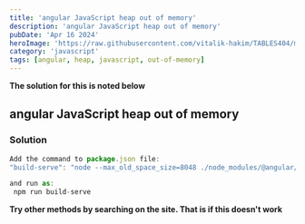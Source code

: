 ```yaml
---
title: 'angular JavaScript heap out of memory'
description: 'angular JavaScript heap out of memory'
pubDate: 'Apr 16 2024'
heroImage: 'https://raw.githubusercontent.com/vitalik-hakim/TABLES404/main/error_b/JavaScript.png'
category: 'javascript'
tags: [angular, heap, javascript, out-of-memory]
---
```


**The solution for this is noted below**

## angular JavaScript heap out of memory

### Solution

```javascript
Add the command to package.json file:
"build-serve": "node --max_old_space_size=8048 ./node_modules/@angular/cli/bin/ng serve"

and run as:
 npm run build-serve
```

**Try other methods by searching on the site. That is if this doesn't work**
